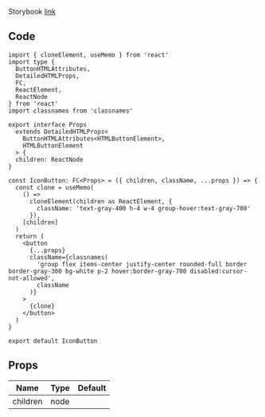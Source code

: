 
Storybook [link](https://components.kidow.me/?path=/story/inputs--icon-button)

## Code

```tsx title="components/IconButton/index.tsx"
import { cloneElement, useMemo } from 'react'
import type {
  ButtonHTMLAttributes,
  DetailedHTMLProps,
  FC,
  ReactElement,
  ReactNode
} from 'react'
import classnames from 'classnames'

export interface Props
  extends DetailedHTMLProps<
    ButtonHTMLAttributes<HTMLButtonElement>,
    HTMLButtonElement
  > {
  children: ReactNode
}

const IconButton: FC<Props> = ({ children, className, ...props }) => {
  const clone = useMemo(
    () =>
      cloneElement(children as ReactElement, {
        className: 'text-gray-400 h-4 w-4 group-hover:text-gray-700'
      }),
    [children]
  )
  return (
    <button
      {...props}
      className={classnames(
        'group flex items-center justify-center rounded-full border border-gray-300 bg-white p-2 hover:border-gray-700 disabled:cursor-not-allowed',
        className
      )}
    >
      {clone}
    </button>
  )
}

export default IconButton
```

## Props

| Name                 | Type | Default |
| -------------------- | ---- | ------- |
| children<Required /> | node |         |
